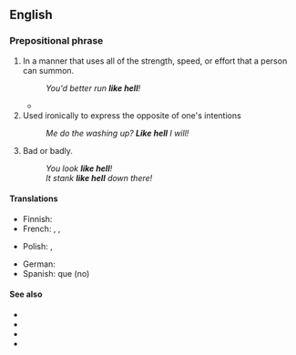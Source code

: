 ==English==

===Prepositional phrase===
{{head|en|prepositional phrase}}

# {{lb|en|intensifier}} In a manner that uses all of the strength, speed, or effort that a person can summon.
#: ''You'd better run '''like hell'''!''
#* {{quote-journal
|date=May 4, 2018
|author=Tom English
|title=Steven Gerrard: A 'seriously clever or recklessly stupid' Rangers appointment
|work=BBC Sport
|url=https://www.bbc.com/sport/football/44003424
|page=
|passage=He had an innate honesty and humility, a work ethic that elevated him above most others in England. He knew what he wanted and worked '''like hell''' to try to make it happen.}}
# Used ironically to express the opposite of one's intentions
#: ''Me do the washing up? '''Like hell''' I will!''
# Bad or badly.
#: ''You look '''like hell'''!''
#: ''It stank '''like hell''' down there!''

====Translations====
{{trans-top|using all strength, speed, effort that one can summon}}
* Finnish: {{t+|fi|helvetisti}}
* French: {{t+|fr|le diable aux trousses}}, {{t|fr|le diable aux cul}}, {{t|fr|le diable aux chausses}}
{{trans-mid}}
* Polish: {{t+|pl|jak diabli}}, {{t+|pl|jak cholera}}
{{trans-bottom}}

{{trans-top|expressing the opposite of one's intentions}}
* German: {{t|de|einen Scheiße}}
* Spanish: {{t+|es|a huevo}} que (no)
{{trans-mid}}
{{trans-bottom}}

====See also====
* {{l|en|bat out of hell}}
* {{l|en|like heck}}
* {{l|en|the hell}}
* {{l|en|the hell you say}}